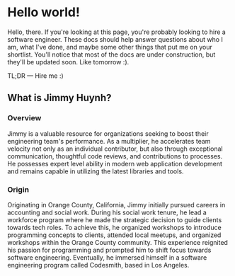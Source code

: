 # Hello world!

Hello, there. If you're looking at this page, you're probably looking to hire a software engineer. These docs should
help answer questions about who I am, what I've done, and maybe some other things that put me on your shortlist. You'll
notice that most of the docs are under construction, but they'll be updated soon. Like tomorrow :).

TL;DR — Hire me :)

## What is Jimmy Huynh?

### Overview

Jimmy is a valuable resource for organizations seeking to boost their engineering team's performance. As a multiplier,
he accelerates team velocity not only as an individual contributor, but also through exceptional communication,
thoughtful code reviews, and contributions to processes. He possesses expert level ability in modern web application
development and remains capable in utilizing the latest libraries and tools.

### Origin

Originating in Orange County, California, Jimmy initially pursued careers in accounting and social work. During his
social work tenure, he lead a workforce program where he made the strategic decision to guide clients towards tech
roles. To achieve this, he organized workshops to introduce programming concepts to clients, attended local meetups, and
organized workshops within the Orange County community. This experience reignited his passion for programming and
prompted him to shift focus towards software engineering. Eventually, he immersed himself in a software engineering
program called Codesmith, based in Los Angeles.
